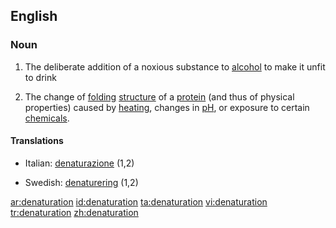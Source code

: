 ==English==

===Noun===
{{wikipedia}}
{{en-noun}}

# The deliberate addition of a noxious substance to [[alcohol]] to make it unfit to drink
# {{biochemistry}} The change of [[folding]] [[structure]] of a [[protein]] (and thus of physical properties) caused by [[heating]], changes in [[pH]], or exposure to certain [[chemical]]s.

====Translations====
{{trans-top}}
* Italian: [[denaturazione]] {{f}} (1,2)
{{trans-mid}}
* Swedish: [[denaturering]] {{c}} (1,2)
{{trans-bottom}}

[[ar:denaturation]]
[[id:denaturation]]
[[ta:denaturation]]
[[vi:denaturation]]
[[tr:denaturation]]
[[zh:denaturation]]